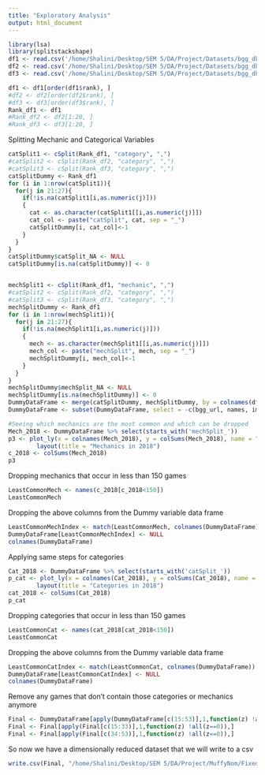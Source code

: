 ```yaml
---
title: "Exploratory Analysis"
output: html_document
---
```

```r
library(lsa)
library(splitstackshape)
df1 <- read.csv('/home/Shalini/Desktop/SEM 5/DA/Project/Datasets/bgg_db_2018_01.csv')
df2 <- read.csv('/home/Shalini/Desktop/SEM 5/DA/Project/Datasets/bgg_db_2017_04.csv')
df3 <- read.csv('/home/Shalini/Desktop/SEM 5/DA/Project/Datasets/bgg_db_1806.csv')
```
```r
df1 <- df1[order(df1$rank), ]
#df2 <- df2[order(df2$rank), ]
#df3 <- df3[order(df3$rank), ]
Rank_df1 <- df1
#Rank_df2 <- df2[1:20, ]
#Rank_df3 <- df3[1:20, ]
```
Splitting Mechanic and Categorical Variables
```r
catSplit1 <- cSplit(Rank_df1, "category", ",")
#catSplit2 <- cSplit(Rank_df2, "category", ",")
#catSplit3 <- cSplit(Rank_df3, "category", ",")
catSplitDummy <- Rank_df1
for (i in 1:nrow(catSplit1)){
  for(j in 21:27){
    if(!is.na(catSplit1[i,as.numeric(j)]))
    {
      cat <- as.character(catSplit1[[i,as.numeric(j)]])
      cat_col <- paste("catSplit", cat, sep = "_")
      catSplitDummy[i, cat_col]<-1
    }
  }
}
catSplitDummy$catSplit_NA <- NULL
catSplitDummy[is.na(catSplitDummy)] <- 0


mechSplit1 <- cSplit(Rank_df1, "mechanic", ",")
#catSplit2 <- cSplit(Rank_df2, "category", ",")
#catSplit3 <- cSplit(Rank_df3, "category", ",")
mechSplitDummy <- Rank_df1
for (i in 1:nrow(mechSplit1)){
  for(j in 21:27){
    if(!is.na(mechSplit1[i,as.numeric(j)]))
    {
      mech <- as.character(mechSplit1[[i,as.numeric(j)]])
      mech_col <- paste("mechSplit", mech, sep = "_")
      mechSplitDummy[i, mech_col]<-1
    }
  }
}
mechSplitDummy$mechSplit_NA <- NULL
mechSplitDummy[is.na(mechSplitDummy)] <- 0
DummyDataFrame <- merge(catSplitDummy, mechSplitDummy, by = colnames(df1))
DummyDataFrame <- subset(DummyDataFrame, select = -c(bgg_url, names, image_url, mechanic, category, designer))
```

```r
#Seeing which mechanics are the most common and which can be dropped
Mech_2018 <- DummyDataFrame %>% select(starts_with('mechSplit_'))
p3 <- plot_ly(x = colnames(Mech_2018), y = colSums(Mech_2018), name = "Mechanics in 2018", type = "bar")  %>% 
        layout(title = "Mechanics in 2018")
c_2018 <- colSums(Mech_2018)
p3
```

Dropping mechanics that occur in less than 150 games
```r
LeastCommonMech <- names(c_2018[c_2018<150]) 
LeastCommonMech
```
Dropping the above columns from the Dummy variable data frame
```r
LeastCommonMechIndex <- match(LeastCommonMech, colnames(DummyDataFrame))
DummyDataFrame[LeastCommonMechIndex] <- NULL
colnames(DummyDataFrame)
```
Applying same steps for categories
```r
Cat_2018 <- DummyDataFrame %>% select(starts_with('catSplit_'))
p_cat <- plot_ly(x = colnames(Cat_2018), y = colSums(Cat_2018), name = "Categories in 2018", type = "bar")  %>% 
        layout(title = "Categories in 2018")
cat_2018 <- colSums(Cat_2018)
p_cat
```

Dropping categories that occur in less than 150 games
```r
LeastCommonCat <- names(cat_2018[cat_2018<150]) 
LeastCommonCat
```
Dropping the above columns from the Dummy variable data frame
```r
LeastCommonCatIndex <- match(LeastCommonCat, colnames(DummyDataFrame))
DummyDataFrame[LeastCommonCatIndex] <- NULL
colnames(DummyDataFrame)
```

Remove any games that don't contain those categories or mechanics anymore
```r
Final <- DummyDataFrame[apply(DummyDataFrame[c(15:53)],1,function(z) !all(z==0)),]
Final <- Final[apply(Final[c(15:33)],1,function(z) !all(z==0)),]
Final <- Final[apply(Final[c(34:53)],1,function(z) !all(z==0)),]

```
So now we have a dimensionally reduced dataset that we will write to a csv
```r
write.csv(Final, "/home/Shalini/Desktop/SEM 5/DA/Project/MuffyNom/FixedGames.csv")
```

